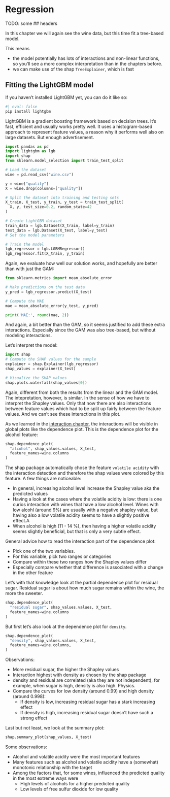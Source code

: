 # Regression

TODO: some ## headers

In this chapter we will again see the wine data, but this time fit a tree-based model.

This means

- the model potentially has lots of interactions and non-linear functions, so you'll see a more complex interpretation than in the chapters before.
- we can make use of the shap `TreeExplainer`, which is fast


## Fitting the LightGBM model 

If you haven't installed LightGBM yet, you can do it like so:

```python
#| eval: false
pip install lightgbm
```

LightGBM is a gradient boosting framework based on decision trees.
It's fast, efficient and usually works pretty well.
It uses a histogram-based approach to represent feature values, a reason why it performs well also on large datasets.
But enough advertisement.

```python
import pandas as pd
import lightgbm as lgb
import shap
from sklearn.model_selection import train_test_split

# Load the dataset
wine = pd.read_csv("wine.csv")

y = wine["quality"]
X = wine.drop(columns=["quality"])

# Split the dataset into training and testing sets
X_train, X_test, y_train, y_test = train_test_split(
  X, y, test_size=0.2, random_state=42
)

# Create LightGBM dataset
train_data = lgb.Dataset(X_train, label=y_train)
test_data = lgb.Dataset(X_test, label=y_test)
# Set the model parameters

# Train the model
lgb_regressor = lgb.LGBMRegressor()
lgb_regressor.fit(X_train, y_train)
```


Again, we evaluate how well our solution works, and hopefully are better than with just the GAM:

```python
from sklearn.metrics import mean_absolute_error

# Make predictions on the test data
y_pred = lgb_regressor.predict(X_test)

# Compute the MAE
mae = mean_absolute_error(y_test, y_pred)

print('MAE:', round(mae, 2))

```

And again, a bit better than the GAM, so it seems justified to add these extra interactions.
Especially since the GAM was also tree-based, but without modeling interactions.

Let's interpret the model:


```python
import shap
# Compute the SHAP values for the sample
explainer = shap.Explainer(lgb_regressor)
shap_values = explainer(X_test)

# Visualize the SHAP values
shap.plots.waterfall(shap_values[0])
```

Again, different from both the results from the linear and the GAM model.
The intepretation, however, is similar.
In the sense of how we have to interpret the Shapley values.
Only that now there are also interactions between feature values which had to be split up fairly between the feature values.
And we can't see these interactions in this plot.

As we learned in the [interaction chapter](#interaction), the interactions will be visible in global plots like the  dependence plot.
This is the dependence plot for the alcohol feature:


```python
shap.dependence_plot(
  "alcohol", shap_values.values, X_test,
  feature_names=wine.columns
)
```

The shap package automatically chose the feature `volatile acidity` with the interaction detection and therefore the shap values were colored by this feature.
A few things are noticeable: 

- In general, increasing alcohol level increase the Shapley value aka the predicted values
- Having a look at the cases where the volatile acidity is low: there is one curios interaction with wines that have a low alcohol level. Wines with low alcohl (around 9%) are usually with a negative shapley value, but having also a low volatile acidity seems to have a slightly positive effect.A
- When alcohol is high (11 - 14 %), then having a higher volatile acidity seems slightly beneficial, but that is only a very subtle effect.

::: {.callout-note}

General advice how to read the interaction part of the dependence plot:

- Pick one of the two variables.
- For this variable, pick two ranges or categories
- Compare within these two ranges how the Shapley values differ
- Especially compare whether that difference is associated with a change in the other feature

:::


Let's with that knowledge look at the partial dependence plot for residual sugar.
Residual sugar is about how much sugar remains within the wine, the more the sweeter.

```python
shap.dependence_plot(
  "residual sugar", shap_values.values, X_test,
  feature_names=wine.columns
)
```



But first let's also look at the dependence plot for `density`.

```python
shap.dependence_plot(
  "density", shap_values.values, X_test,
  feature_names=wine.columns,
)
```

Observations:

- More residual sugar, the higher the Shapley values
- Interaction highest with density as chosen by the shap package
- density and residual are correlated (aka they are not independent), for example, when sugar is high, density is also high. Physics.
- Compare the curves for low density (around 0.99) and high density (around 0.998):
  - If density is low, increasing residual sugar has a stark increasing effect
  - If density is high, increasing residual sugar doesn't have such a strong effect


Last but not least, we look at the summary plot:

```python
shap.summary_plot(shap_values, X_test)
```

Some observations:

- Alcohol and volatile acidity were the most important features
- Many features such as alcohol and volatile acidity have a (somewhat) monotonic relationship with the target
- Among the factors that, for some wines, influenced the predicted quality in the most extreme ways were
  - High levels of alcohols for a higher predicted quality
  - Low levels of free sulfur dioxide for low quality
